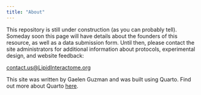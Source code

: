 ```yaml
---
title: "About"
---
```


This repository is still under construction (as you can probably tell). Someday soon this page will have details about the founders of this resource, as well as a data submission form. Until then, please contact the site administrators for additional information about protocols, experimental design, and website feedback:

 <contact.us@LipidInteractome.org>{target="_blank"}


This site was written by Gaelen Guzman and was built using Quarto. Find out more about Quarto [here](https://quarto.org){target="_blank"}.